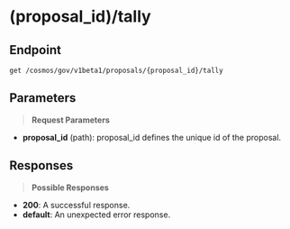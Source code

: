 # (proposal_id)/tally

## Endpoint
```http
get /cosmos/gov/v1beta1/proposals/{proposal_id}/tally
```

## Parameters
> **Request Parameters**

- **proposal_id** (path): proposal_id defines the unique id of the proposal.

## Responses
> **Possible Responses**

- **200**: A successful response.
- **default**: An unexpected error response.

